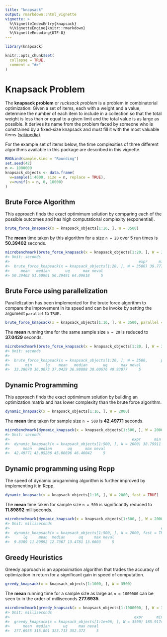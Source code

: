 ```yaml
---
title: "knapsack"
output: rmarkdown::html_vignette
vignette: >
  %\VignetteIndexEntry{knapsack}
  %\VignetteEngine{knitr::rmarkdown}
  %\VignetteEncoding{UTF-8}
---
```


```r
library(knapsack)

knitr::opts_chunk$set(
  collapse = TRUE,
  comment = "#>"
)
```

# Knapsack Problem

The **knapsack problem** or *rucksack problem* is a problem in combinatorial optimization: Given a set of items, each with a weight and a value, determine the number of each item to include in a collection so that the total weight is less than or equal to a given limit and the total value is as large as possible. It derives its name from the problem faced by someone who is constrained by a fixed-size knapsack and must fill it with the most valuable items ([wikipedia](https://en.wikipedia.org/wiki/Knapsack_problem)).

For the example set of items below, the time complexities of three different 
algorithms available in this package are described in this vignette.

```r
RNGkind(sample.kind = "Rounding")
set.seed(42)
n <- 1000000
knapsack_objects <- data.frame(
  w=sample(1:4000, size = n, replace = TRUE),
  v=runif(n = n, 0, 10000)
)
```

## Brute Force Algorithm

This approach finds the exact optimimum solution by comparing each of the possible outcomes and has high computational complexity (exponential). 

```r
brute_force_knapsack(x = knapsack_objects[1:16, ], W = 3500)
```

The **mean** time taken by this algorithm for a size `n = 20` over 5 run times is **50.39402** seconds.

```r
microbenchmark(brute_force_knapsack(x = knapsack_objects[1:20, ], W = 3500), times = 5)
#> Unit: seconds
#>                                                          expr     min       lq
#>  brute_force_knapsack(x = knapsack_objects[1:20, ], W = 3500) 39.7771 40.19291
#>     mean   median       uq      max neval
#> 50.39402 51.60901 56.29491 64.09618     5
```

## Brute Force using parallelization 

Parallelization has been implemented for the brute force algorithm to compare the improvement in its speed and can be invoke by setting the argument `parallel` to `TRUE.`

```r
brute_force_knapsack(x = knapsack_objects[1:16, ], W = 3500, parallel = TRUE)
```

The **mean** running time for the same sample size `n = 20` is reduced to **37.0429** seconds. 

```r
microbenchmark(brute_force_knapsack(x = knapsack_objects[1:20, ], W = 3500, parallel = TRUE), times = 5)
#> Unit: seconds
#>                                                                                expr
#>  brute_force_knapsack(x = knapsack_objects[1:20, ], W = 3500,      parallel = TRUE)
#>       min      lq    mean   median       uq      max neval
#>  33.28078 36.0073 37.0429 36.98888 38.00676 40.93077     5

```

## Dynamic Programming 

This approach finds the exact optimimum solution by building an optimization matrix and has lower complexity than the brute force algorithm. 

```r
dynamic_knapsack(x = knapsack_objects[1:16, ], W = 2000)
```

The **mean** time taken for sample size `n = 500` is **42.49771** seconds.

```r
microbenchmark(dynamic_knapsack(x = knapsack_objects[1:500, ], W = 2000), times = 5)
#> Unit: seconds
#>                                                       expr      min      lq
#>  dynamic_knapsack(x = knapsack_objects[1:500, ], W = 2000) 38.79911 39.1092
#>      mean   median       uq      max neval
#>  42.49771 43.05286 45.06696 46.46042     5
```

## Dynamic programming using Rcpp

The speed of dynamic progamming algorithm is further improved by implementing it in Rcpp.

```r
dynamic_knapsack(x = knapsack_objects[1:16, ], W = 2000, fast = TRUE)
```

The **mean** time taken for sample size `n = 500` is significantly reduced to **11.89892** milliseconds.

```r
microbenchmark(dynamic_knapsack(x = knapsack_objects[1:500, ], W = 2000, fast = TRUE), times = 5)
#> Unit: milliseconds
#>                                                                    expr    min
#>  dynamic_knapsack(x = knapsack_objects[1:500, ], W = 2000, fast = TRUE) 9.7806
#>      lq     mean  median      uq     max neval
#>  9.8389 11.89892 12.7367 13.4781 13.6603     5
```

## Greedy Heuristics

Greedy approach is an approximation algorithm that trades the accuracy of optimization in return for a significant gain in speed of computation.

```r
greedy_knapsack(x = knapsack_objects[1:1000, ], W = 3500)
```

The **mean** running time for a sample size as large as `n = 1000000` can be seen to in the order of milliseconds **277.6935**.

```r
microbenchmark(greedy_knapsack(x = knapsack_objects[1:1000000, ], W = 3500), times = 5)
#> Unit: milliseconds
#>                                                        expr      min       lq
#>  greedy_knapsack(x = knapsack_objects[1:1e+06, ], W = 3500) 185.9174 210.6639
#>      mean  median      uq     max neval
#>  277.6935 315.801 323.713 352.372     5
```
